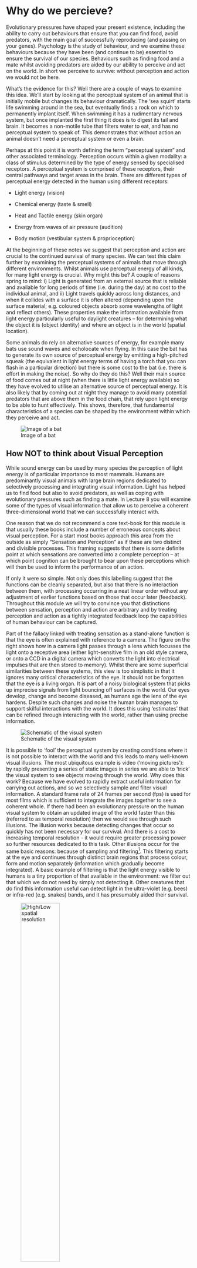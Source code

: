 # Why do we percieve?

Evolutionary pressures have shaped your present existence, including the ability to carry out behaviours that ensure that you can find food, avoid predators, with the main goal of successfully reproducing (and passing on your genes). 
Psychology is the study of behaviour, and we examine these behaviours because they have been (and continue to be) essential to ensure the survival of our species. 
Behaviours such as finding food and a mate whilst avoiding predators are aided by our ability to perceive and act on the world. 
In short we perceive to survive: without perception and action we would not be here.

What’s the evidence for this? 
Well there are a couple of ways to examine this idea. 
We’ll start by looking at the perceptual system of an animal that is initially mobile but changes its behaviour dramatically. 
The ‘sea squirt’ starts life swimming around in the sea, but eventually finds a rock on which to permanently implant itself. 
When swimming it has a rudimentary nervous system, but once implanted the first thing it does is to digest its tail and brain. 
It becomes a non-motile tube that filters water to eat, and has no perceptual system to speak of. 
This demonstrates that without action an animal doesn’t need a perceptual system or even a brain.

Perhaps at this point it is worth defining the term “perceptual system” and other associated terminology. 
Perception occurs within a given modality: a class of stimulus determined by the type of energy sensed by specialised receptors. 
A perceptual system is comprised of these receptors, their central pathways and target areas in the brain. 
There are different types of perceptual energy detected in the human using different receptors:
  
- Light energy (vision)

- Chemical energy (taste & smell)

- Heat and Tactile energy (skin organ)

- Energy from waves of air pressure (audition)

- Body motion (vestibular system & proprioception)

At the beginning of these notes we suggest that perception and action are crucial to the continued survival of many species. 
We can test this claim further by examining the perceptual systems of animals that move through different environments. 
Whilst animals use perceptual energy of all kinds, for many light energy is crucial. 
Why might this be? 
A couple of reasons spring to mind: 
i) Light is generated from an external source that is reliable and available for long periods of time (i.e. during the day) at no cost to the individual animal, and 
ii) Light travels quickly across long distances, and when it collides with a surface it is often altered (depending upon the surface material; e.g. coloured objects absorb some wavelengths of light and reflect others). 
These properties make the information available from light energy particularly useful to daylight creatures – for determining what the object it is (object identity) and where an object is in the world (spatial location).

Some animals do rely on alternative sources of energy, for example many bats use sound waves and echolocate when flying. 
In this case the bat has to generate its own source of perceptual energy by emitting a high-pitched squeak (the equivalent in light energy terms of having a torch that you can flash in a particular direction) but there is some cost to the bat (i.e. there is effort in making the noise). 
So why do they do this? Well their main source of food comes out at night (when there is little light energy available) so they have evolved to utilise an alternative source of perceptual energy. 
It is also likely that by coming out at night they manage to avoid many potential predators that are above them in the food chain, that rely upon light energy to be able to hunt effectively. 
This shows, therefore, that fundamental characteristics of a species can be shaped by the environment within which they perceive and act.

![Image of a bat](Images/L1_F1.png)

## How NOT to think about Visual Perception
While sound energy can be used by many species the perception of light energy is of particular importance to most mammals. 
Humans are predominantly visual animals with large brain regions dedicated to selectively processing and integrating visual information. 
Light has helped us to find food but also to avoid predators, as well as coping with evolutionary pressures such as finding a mate. 
In Lecture 8 you will examine some of the types of visual information that allow us to perceive a coherent three-dimensional world that we can successfully interact with.

One reason that we do not recommend a core text-book for this module is that usually these books include a number of erroneous concepts about visual perception. 
For a start most books approach this area from the outside as simply “Sensation and Perception” as if these are two distinct and divisible processes. 
This framing suggests that there is some definite point at which sensations are converted into a complete perception – at which point cognition can be brought to bear upon these perceptions which will then be used to inform the performance of an action.

If only it were so simple. 
Not only does this labelling suggest that the functions can be cleanly separated, but also that there is no interaction between them, with processing occurring in a neat linear order without any adjustment of earlier functions based on those that occur later (feedback). 
Throughout this module we will try to convince you that distinctions between sensation, perception and action are arbitrary and by treating perception and action as a tightly integrated feedback loop the capabilities of human behaviour can be captured.

Part of the fallacy linked with treating sensation as a stand-alone function is that the eye is often explained with reference to a camera. 
The figure on the right shows how in a camera light passes through a lens which focusses the light onto a receptive area (either light-sensitive film in an old style camera, or onto a CCD in a digital camera which converts the light into electrical impulses that are then stored to memory). 
Whilst there are some superficial similarities between these systems, this view is too simplistic in that it ignores many critical characteristics of the eye. 
It should not be forgotten that the eye is a living organ. It is part of a noisy biological system that picks up imprecise signals from light bouncing off surfaces in the world. 
Our eyes develop, change and become diseased, as humans age the lens of the eye hardens. 
Despite such changes and noise the human brain manages to support skilful interactions with the world. 
It does this using ‘estimates’ that can be refined through interacting with the world, rather than using precise information.

![Schematic of the visual system](Images/L1_F2.png)

It is possible to ‘fool’ the perceptual system by creating conditions where it is not possible to interact with the world and this leads to many well-known visual illusions. 
The most ubiquitous example is video (‘moving pictures’): 
by rapidly presenting a series of static images in series we are able to ‘trick’ the visual system to see objects moving through the world. 
Why does this work? Because we have evolved to rapidly extract useful information for carrying out actions, and so we selectively sample and filter visual information. 
A standard frame rate of 24 frames per second (fps) is used for most films which is sufficient to integrate the images together to see a coherent whole. 
If there had been an evolutionary pressure on the human visual system to obtain an updated image of the world faster than this (referred to as temporal resolution) then we would see through such illusions. 
The illusion works because detecting changes that occur so quickly has not been necessary for our survival. 
And there is a cost to increasing temporal resolution - it would require greater processing power so further resources dedicated to this task. 
Other illusions occur for the same basic reasons: 
because of sampling and filtering^[In Lecture 9 you will encounter the ‘size-weight’ illusion which provides another powerful example of the way in which our perception of the world can be fooled despite our interactions with it.]. 
This filtering starts at the eye and continues through distinct brain regions that process colour, form and motion separately (information which gradually become integrated). 
A basic example of filtering is that the light energy visible to humans is a tiny proportion of that available in the environment: 
we filter out that which we do not need by simply not detecting it. 
Other creatures that do find this information useful can detect light in the ultra-violet (e.g. bees) or infra-red (e.g. snakes) bands, and it has presumably aided their survival.

![High/Low spatial resolution](Images/high_low_res.png){width=50%}

The eye filters information in another way that distinguishes it from a camera. 
The spatial resolution of a camera is equally distributed (e.g. a 4 megapixal camera with a spatial resolution of 2272 x 1704 has as many pixels representing detecting light at edge of an image as it does in the middle) whereas on the retina the resolution (and type of sensor) changes. 
There is a small region of extremely high spatial resolution called the fovea upon which we direct the most useful light energy, but in the periphery our spatial resolution (acuity) is poor (e.g. try reading this text when looking at the figure on the right – you won’t be able to see the letters as anything but blurred blobs). 
This leads us to consider another important characteristic of the eye: it can move around (it can rotate, and it is mobile).

![Visual acuity x distance from fovea](Images/L1_F4.png)

## Active Perception
A primary purpose of perception is to support action. 
This means it has to be rapid in order to be useful. 
Rather than painstakingly (and very accurately) detecting all possible types of information from the environment our perceptual system has filters – it works on a subset of information to provide estimates that can be refined by actively and selectively sampling information. Filtering and sampling are tightly linked:

- Sampling is an active process of picking up useful information.

- Filtering is an active process of selectively keeping and passing on useful information, but discarding the rest of the information.

Eye-movements are an essential part of sampling information since they put the most interesting visual information onto the highest resolution part of the retina: 
the fovea. 
The use of eye-movements will be a recurrent theme during this module since they shape many interactions with the world: 
exploring the scene, picking up objects, moving through the environment. 
Because of their importance for the successful control of skilled actions **Lecture 2** will be dedicated to examining the characteristics of eye-movements.

## Why is Perception and Action Important?
Hopefully by now we have convinced you that humans are active “perceptual predators” hunting out information useful for survival, and also that it is necessary to consider action in order to understand perception. 
But you may be sat there wondering why it is worth investigating these topics at all. 
A key motivator in investigating how skilled actions are performed so effortlessly by so many, is in order to help those that are unable to interact skilfully with the world. 
In our research we focus on two main groups that struggle to interact with the world: 
i) children who fail to develop fully their motor skills and 
ii) patients who have lost their skills after brain injury (e.g. stroke). 
By understanding perception and action we can start to evaluate and shape strategies for rehabilitation and training of these groups.

**Interesting (and somewhat relevant) Online Resources:**

- [Bees using Ultra Violet light](http://jeb.biologists.org/cgi/content/full/208/12/i-a)

- [An article on the impact of different frame rates on perception](http://www.tested.com/art/movies/452387-48-fps-and-beyond-how-high-frame-rates-affect-perception/)
